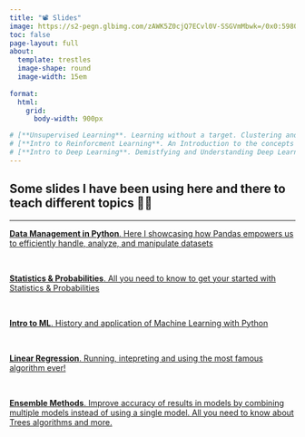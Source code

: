 ```yaml
---
title: "📽️️ Slides"
image: https://s2-pegn.glbimg.com/zAWK5Z0cjQ7ECvl0V-SSGVmMbwk=/0x0:5980x3987/888x0/smart/filters:strip_icc()/i.s3.glbimg.com/v1/AUTH_ba41d7b1ff5f48b28d3c5f84f30a06af/internal_photos/bs/2022/B/o/ogJjqBQHafc8IgxkVXqQ/pexels-tima-miroshnichenko-7991158.jpg
toc: false
page-layout: full
about: 
  template: trestles
  image-shape: round
  image-width: 15em
  
format:
  html:
    grid:
      body-width: 900px  

# [**Unsupervised Learning**. Learning without a target. Clustering and PCA made easy](./slides/Ensemble%20Methods.html)
# [**Intro to Reinforcment Learning**. An Introduction to the concepts and motivations behind Reinforcment Learning](./slides/Ensemble%20Methods.html)
# [**Intro to Deep Learning**. Demistfying and Understanding Deep Learning in few slides ](./slides/Ensemble%20Methods.html)
---
```


## Some slides I have been using here and there to teach different topics 🧑‍🏫

------------------------------------------------------------------------

[**Data Management in Python**. Here I showcasing how Pandas empowers us to efficiently handle, analyze, and manipulate datasets](./slides/Data%20Management.html)

\

[**Statistics & Probabilities**. All you need to know to get your started with Statistics & Probabilities](./slides/Statistics%20&%20Probabilities.html)

\

[**Intro to ML**. History and application of Machine Learning with Python](./slides/15-Intro%20to%20ML.html)

\

[**Linear Regression**. Running, intepreting and using the most famous algorithm ever!](./slides/Linear%20Regression.html)

\

[**Ensemble Methods**. Improve accuracy of results in models by combining multiple models instead of using a single model. All you need to know about Trees algorithms and more.](./slides/Ensemble%20Methods.html)

\
